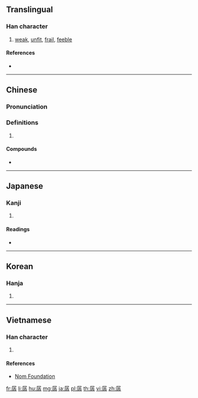 ==Translingual==

===Han character===
{{Han char|rn=39|rad=子|as=09|sn=12|four=77247|canj=SNDD|ids=⿸尸孨}}

# [[weak]], [[unfit]], [[frail]], [[feeble]]

====References====
* {{Han ref|kx=0280.080|dkj=07000|dj=0549.070|hdz=21017.120|uh=5B71|ud=23409|bh=B447|bd=46151}}

----

==Chinese==
{{zh-forms}}

===Pronunciation===
{{zh-pron
|m=càn,chán
|c=caan3,saan4
|mc=y
|oc=y
|ma=
|cat=a
}}

===Definitions===
# {{rfdef|lang=zh}}

====Compounds====
* {{zh-l|孱頭|gloss=coward}}

----

==Japanese==

===Kanji===
{{ja-kanji|grade=|rs=子09}}

# {{defn|lang=ja|sort=子09}}

====Readings====
* {{ja-readings|on=[[せん]] (sen), [[さん]] (san)|kun=[[よわい]] (yowai)}}

----

==Korean==

===Hanja===
{{ko-hanja|hangeul=잔|rv=jan|mr=chan}}

# {{defn|lang=ko|sort=子09}}

----

==Vietnamese==

===Han character===
{{vi-readings|rs=子09|hanviet=[[sàn]], [[sờn]]}}

# {{defn|lang=vi|sort=子09}}

====References====
* [http://nomfoundation.org/common/nom_details.php?codepoint=5b71 Nom Foundation]

{{attention|cmn}}

[[fr:孱]]
[[li:孱]]
[[hu:孱]]
[[mg:孱]]
[[ja:孱]]
[[pl:孱]]
[[th:孱]]
[[vi:孱]]
[[zh:孱]]